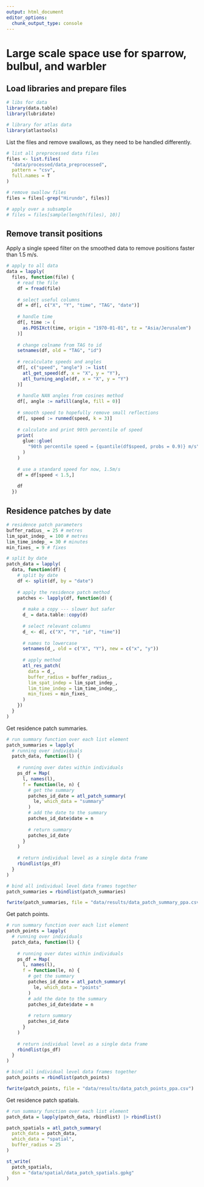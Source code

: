 ```yaml
---
output: html_document
editor_options: 
  chunk_output_type: console
---
```


# Large scale space use for sparrow, bulbul, and warbler

## Load libraries and prepare files

```r
# libs for data
library(data.table)
library(lubridate)

# library for atlas data
library(atlastools)
```

List the files and remove swallows, as they need to be handled differently.

```r
# list all preprocessed data files
files <- list.files(
  "data/processed/data_preprocessed",
  pattern = "csv",
  full.names = T
)

# remove swallow files
files = files[-grep("Hirundo", files)]

# apply over a subsample
# files = files[sample(length(files), 10)]
```

## Remove transit positions

Apply a single speed filter on the smoothed data to remove positions faster than 1.5 m/s.

```r
# apply to all data
data = lapply(
  files, function(file) {
    # read the file
    df = fread(file)
    
    # select useful columns
    df = df[, c("X", "Y", "time", "TAG", "date")]
    
    # handle time
    df[, time := (
      as.POSIXct(time, origin = "1970-01-01", tz = "Asia/Jerusalem")
    )]
    
    # change colname from TAG to id
    setnames(df, old = "TAG", "id")
    
    # recalculate speeds and angles
    df[, c("speed", "angle") := list(
      atl_get_speed(df, x = "X", y = "Y"),
      atl_turning_angle(df, x = "X", y = "Y")
    )]
    
    # handle NAN angles from cosines method
    df[, angle := nafill(angle, fill = 0)]
    
    # smooth speed to hopefully remove small reflections
    df[, speed := runmed(speed, k = 3)]
    
    # calculate and print 90th percentile of speed
    print(
      glue::glue(
        "90th percentile speed = {quantile(df$speed, probs = 0.9)} m/s"
      )
    )
    
    # use a standard speed for now, 1.5m/s
    df = df[speed < 1.5,]
    
    df
  })
```

## Residence patches by date

```r
# residence patch parameters
buffer_radius_ = 25 # metres
lim_spat_indep_ = 100 # metres
lim_time_indep_ = 30 # minutes
min_fixes_ = 9 # fixes
```


```r
# split by date
patch_data = lapply(
  data, function(df) {
    # split by date
    df <- split(df, by = "date")
    
    # apply the residence patch method
    patches <- lapply(df, function(d) {
      
      # make a copy --- slower but safer
      d_ = data.table::copy(d)
      
      # select relevant columns
      d_ <- d[, c("X", "Y", "id", "time")]
      
      # names to lowercase
      setnames(d_, old = c("X", "Y"), new = c("x", "y"))
      
      # apply method
      atl_res_patch(
        data = d_,
        buffer_radius = buffer_radius_, 
        lim_spat_indep = lim_spat_indep_, 
        lim_time_indep = lim_time_indep_,
        min_fixes = min_fixes_
      )
    })
  }
)
```

Get residence patch summaries.

```r
# run summary function over each list element
patch_summaries = lapply(
  # running over individuals
  patch_data, function(l) {
    
    # running over dates within individuals
    ps_df = Map(
      l, names(l),
      f = function(le, n) {
        # get the summary
        patches_id_date = atl_patch_summary(
          le, which_data = "summary"
        )
        # add the date to the summary
        patches_id_date$date = n
        
        # return summary
        patches_id_date
      }
    )
    
    # return individual level as a single data frame
    rbindlist(ps_df)
  }
)

# bind all individual level data frames together
patch_summaries = rbindlist(patch_summaries)

fwrite(patch_summaries, file = "data/results/data_patch_summary_ppa.csv")
```

Get patch points.

```r
# run summary function over each list element
patch_points = lapply(
  # running over individuals
  patch_data, function(l) {
    
    # running over dates within individuals
    ps_df = Map(
      l, names(l),
      f = function(le, n) {
        # get the summary
        patches_id_date = atl_patch_summary(
          le, which_data = "points"
        )
        # add the date to the summary
        patches_id_date$date = n
        
        # return summary
        patches_id_date
      }
    )
    
    # return individual level as a single data frame
    rbindlist(ps_df)
  }
)

# bind all individual level data frames together
patch_points = rbindlist(patch_points)

fwrite(patch_points, file = "data/results/data_patch_points_ppa.csv")
```

Get residence patch spatials.

```r
# run summary function over each list element
patch_data = lapply(patch_data, rbindlist) |> rbindlist()

patch_spatials = atl_patch_summary(
  patch_data = patch_data,
  which_data = "spatial",
  buffer_radius = 25
)

st_write(
  patch_spatials,
  dsn = "data/spatial/data_patch_spatials.gpkg"
)
```

